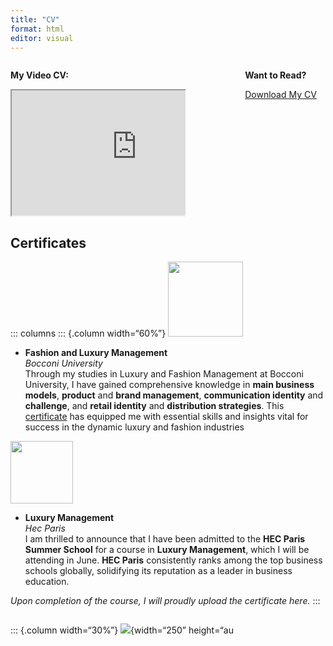 ```yaml
---
title: "CV"
format: html
editor: visual
---
```


::: columns
::: {.column width="55%"}
**My Video CV:**

<!-- Begin YouTube embed code -->

<iframe width="400" height="200" src="https://www.youtube.com/embed/3tpwWfNyDlo" title="Video Resume" frameborder="3" allow="accelerometer; clipboard-write; encrypted-media; gyroscope; picture-in-picture" allowfullscreen>

</iframe>

<!-- End YouTube embed code -->
:::

::: {.column width="10%"}
:::

::: {.column width="25%"}
**Want to Read?**

[Download My CV](files/mariarosaria.dibagno-cv.pdf){.button download="CVResume-3.pdf"}
:::
:::

## Certificates

::: columns
::: {.column width="60%"}
![](images/Bocconi_University_Logo.png){width="120" height="auto" style="text-align: center"}

-   **Fashion and Luxury Management** <br> *Bocconi University*<br> Through my studies in Luxury and Fashion Management at Bocconi University, I have gained comprehensive knowledge in **main business models**, **product** and **brand management**, **communication identity** and **challenge**, and **retail identity** and **distribution strategies**. This [certificate](images/CERTIFICATE_LANDING_PAGE~UNPKY3DH64LW.jpeg) has equipped me with essential skills and insights vital for success in the dynamic luxury and fashion industries

![](images/HEC_Paris.svg.png){width="100" height="auto" style="text-align: center"}

-   **Luxury Management**<br> *Hec Paris*<br> I am thrilled to announce that I have been admitted to the **HEC Paris Summer School** for a course in **Luxury Management**, which I will be attending in June. **HEC Paris** consistently ranks among the top business schools globally, solidifying its reputation as a leader in business education.

*Upon completion of the course, I will proudly upload the certificate here.*
:::

::: {.column width="10%"}
:::

::: {.column width="30%"}
![](images/E_SDG_inverted_CMYK-12-scaled.jpg){width="250" height="au